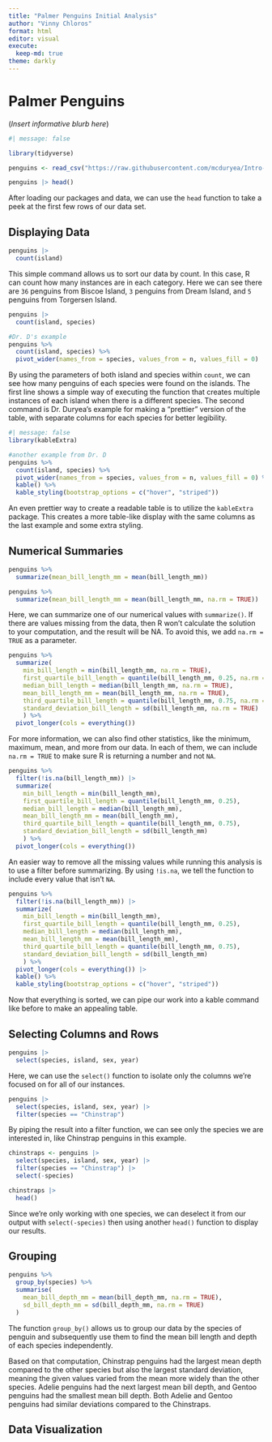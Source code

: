 ```yaml
---
title: "Palmer Penguins Initial Analysis"
author: "Vinny Chloros"
format: html
editor: visual
execute:
  keep-md: true
theme: darkly
---
```


# Palmer Penguins

(*Insert informative blurb here*)

```r
#| message: false

library(tidyverse)

penguins <- read_csv("https://raw.githubusercontent.com/mcduryea/Intro-to-Bioinformatics/main/data/penguins_samp1.csv")

penguins |> head()
```

After loading our packages and data, we can use the `head` function to take a peek at the first few rows of our data set.

## Displaying Data

```r
penguins |>
  count(island)
```

This simple command allows us to sort our data by count. In this case, R can count how many instances are in each category. Here we can see there are `36` penguins from Biscoe Island, `3` penguins from Dream Island, and `5` penguins from Torgersen Island.

```r
penguins |>
  count(island, species)

#Dr. D's example
penguins %>%
  count(island, species) %>%
  pivot_wider(names_from = species, values_from = n, values_fill = 0)
```

By using the parameters of both island and species within `count`, we can see how many penguins of each species were found on the islands. The first line shows a simple way of executing the function that creates multiple instances of each island when there is a different species. The second command is Dr. Duryea's example for making a "prettier" version of the table, with separate columns for each species for better legibility.

```r
#| message: false
library(kableExtra)

#another example from Dr. D
penguins %>%
  count(island, species) %>%
  pivot_wider(names_from = species, values_from = n, values_fill = 0) %>%
  kable() %>%
  kable_styling(bootstrap_options = c("hover", "striped"))
```

An even prettier way to create a readable table is to utilize the `kableExtra` package. This creates a more table-like display with the same columns as the last example and some extra styling.

## Numerical Summaries

```r
penguins %>%
  summarize(mean_bill_length_mm = mean(bill_length_mm))

penguins %>%
  summarize(mean_bill_length_mm = mean(bill_length_mm, na.rm = TRUE))
```

Here, we can summarize one of our numerical values with `summarize()`. If there are values missing from the data, then R won't calculate the solution to your computation, and the result will be NA. To avoid this, we add `na.rm = TRUE` as a parameter.

```r
penguins %>%
  summarize(
    min_bill_length = min(bill_length_mm, na.rm = TRUE),
    first_quartile_bill_length = quantile(bill_length_mm, 0.25, na.rm = TRUE),
    median_bill_length = median(bill_length_mm, na.rm = TRUE),
    mean_bill_length_mm = mean(bill_length_mm, na.rm = TRUE),
    third_quartile_bill_length = quantile(bill_length_mm, 0.75, na.rm = TRUE),
    standard_deviation_bill_length = sd(bill_length_mm, na.rm = TRUE)
    ) %>%
  pivot_longer(cols = everything())
```

For more information, we can also find other statistics, like the minimum, maximum, mean, and more from our data. In each of them, we can include `na.rm = TRUE` to make sure R is returning a number and not `NA`.

```r
penguins %>%
  filter(!is.na(bill_length_mm)) |>
  summarize(
    min_bill_length = min(bill_length_mm),
    first_quartile_bill_length = quantile(bill_length_mm, 0.25),
    median_bill_length = median(bill_length_mm),
    mean_bill_length_mm = mean(bill_length_mm),
    third_quartile_bill_length = quantile(bill_length_mm, 0.75),
    standard_deviation_bill_length = sd(bill_length_mm)
    ) %>%
  pivot_longer(cols = everything())
```

An easier way to remove all the missing values while running this analysis is to use a filter before summarizing. By using `!is.na`, we tell the function to include every value that isn't `NA`.

```r
penguins %>%
  filter(!is.na(bill_length_mm)) |>
  summarize(
    min_bill_length = min(bill_length_mm),
    first_quartile_bill_length = quantile(bill_length_mm, 0.25),
    median_bill_length = median(bill_length_mm),
    mean_bill_length_mm = mean(bill_length_mm),
    third_quartile_bill_length = quantile(bill_length_mm, 0.75),
    standard_deviation_bill_length = sd(bill_length_mm)
    ) %>%
  pivot_longer(cols = everything()) |>
  kable() %>%
  kable_styling(bootstrap_options = c("hover", "striped"))
```

Now that everything is sorted, we can pipe our work into a kable command like before to make an appealing table.

## Selecting Columns and Rows

```r
penguins |>
  select(species, island, sex, year)
```

Here, we can use the `select()` function to isolate only the columns we're focused on for all of our instances.

```r
penguins |>
  select(species, island, sex, year) |>
  filter(species == "Chinstrap")
```

By piping the result into a filter function, we can see only the species we are interested in, like Chinstrap penguins in this example.

```r
chinstraps <- penguins |>
  select(species, island, sex, year) |>
  filter(species == "Chinstrap") |>
  select(-species)

chinstraps |>
  head()
```

Since we're only working with one species, we can deselect it from our output with `select(-species)` then using another `head()` function to display our results.

## Grouping

```r
penguins %>%
  group_by(species) %>%
  summarise(
    mean_bill_depth_mm = mean(bill_depth_mm, na.rm = TRUE),
    sd_bill_depth_mm = sd(bill_depth_mm, na.rm = TRUE)
  )
```

The function `group_by()` allows us to group our data by the species of penguin and subsequently use them to find the mean bill length and depth of each species independently.

Based on that computation, Chinstrap penguins had the largest mean depth compared to the other species but also the largest standard deviation, meaning the given values varied from the mean more widely than the other species. Adelie penguins had the next largest mean bill depth, and Gentoo penguins had the smallest mean bill depth. Both Adelie and Gentoo penguins had similar deviations compared to the Chinstraps.

## Data Visualization